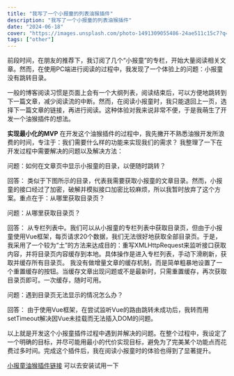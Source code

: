 ```yaml
---
title: "我写了一个小报童的列表油猴插件"
description: "我写了一个小报童的列表油猴插件"
date: "2024-06-18"
cover: "https://images.unsplash.com/photo-1491309055486-24ae511c15c7?q=80&w=2940&auto=format&fit=crop&ixlib=rb-4.0.3&ixid=M3wxMjA3fDB8MHxwaG90by1wYWdlfHx8fGVufDB8fHx8fA%3D%3D"
tags: ["other"]
---
```


前段时间，在朋友的推荐下，我订阅了几个“小报童”的专栏，开始大量阅读相关文章。然而，在使用PC端进行阅读的过程中，我发现了一个体验上的问题：小报童没有跳转目录。

一般的博客阅读习惯是页面上会有一个大纲列表，阅读结束后，可以方便地跳转到下一篇文章，减少阅读流的中断。然而，在阅读小报童时，我只能退回上一页，选择下一篇文章的链接，再进行阅读。这种体验对我来说非常不便，于是我萌生了开发一个油猴插件的想法。

**实现最小化的MVP**
在开发这个油猴插件的过程中，我先撇开不熟悉油猴开发所浪费的时间，专注于：我们需要什么样的功能来实现我们的需求？ 我整理了一下在开发过程中需要解决的问题以及解决方法：

问题：如何在文章页中显示小报童的目录，以便随时跳转？

回答： 类似于下图所示的目录，代表我需要获取小报童的文章目录。然而，小报童的接口经过了加密，破解并模拟接口加密比较麻烦，所以我暂时放弃了这个方案。重点在于：从哪里获取目录页？

问题：从哪里获取目录页？

回答： 从专栏列表中。我们可以从小报童的专栏列表中获取目录页，但由于小报童使用Vue框架，每页请求20个数据，我们无法很好地获取全部目录页。于是，我采用了一个较为“土”的方法来达成目的：重写XMLHttpRequest来监听接口获取内容，并将目录页内容缓存到本地。具体操作是进入专栏列表，手动下滑刷新，获取并缓存所有目录页。
我没有做增量文章的缓存机制，而是简单粗暴地设置了一个重置缓存的按钮。当缓存文章出现问题或不是最新时，只需重置缓存，再次获取目录页即可。一次缓存，随时可用。

问题：遇到目录页无法显示的情况怎么办？

回答： 由于使用Vue框架，在尝试监听Vue的路由跳转未成功后，我转而用setTimeout解决因Vue未挂载而无法插入DOM的问题。

以上就是开发这个小报童插件过程中遇到并解决的问题。在整个过程中，我设定了一个明确的目标，并尽可能用最小的代价实现目标，避免为了完美某个功能点而花费过多时间。完成这个插件后，我在阅读小报童时的体验也得到了显著提升。

[小报童油猴插件链接](https://greasyfork.org/zh-CN/scripts/498214-%E5%B0%8F%E6%8A%A5%E7%AB%A5%E7%9B%AE%E5%BD%95?locale_override=1) 可以去安装试用一下

